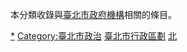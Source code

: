 本分類收錄與[[臺北市|臺北市]][[政府機構|政府機構]]相關的條目。
{{臺灣行政區劃分類導航|各行政區政府機構}}
{{Portal bar|臺灣|臺北|政府}}

[[Category:台北市組織|*]]
[[Category:臺北市政治|Category:臺北市政治]]
[[Category:臺北市行政區劃|]]
[[Category:中華民國地方政府機構|北]]